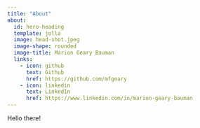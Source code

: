 ```yaml
---
title: "About"
about:
  id: hero-heading
  template: jolla
  image: head-shot.jpeg
  image-shape: rounded
  image-title: Marion Geary Bauman
  links:
    - icon: github
      text: Github
      href: https://github.com/mfgeary
    - icon: linkedin
      text: LinkedIn
      href: https://www.linkedin.com/in/marion-geary-bauman
---
```


Hello there!
